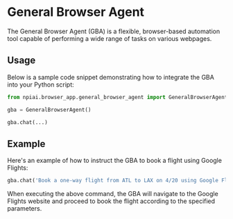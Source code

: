 # General Browser Agent

The General Browser Agent (GBA) is a flexible, browser-based automation tool capable of performing a wide range of tasks on various webpages.

## Usage

Below is a sample code snippet demonstrating how to integrate the GBA into your Python script:

```py
from npiai.browser_app.general_browser_agent import GeneralBrowserAgent

gba = GeneralBrowserAgent()

gba.chat(...)
```

## Example

Here's an example of how to instruct the GBA to book a flight using Google Flights:

```py
gba.chat('Book a one-way flight from ATL to LAX on 4/20 using Google Flights.')
```

When executing the above command, the GBA will navigate to the Google Flights website and proceed to book the flight according to the specified parameters.
